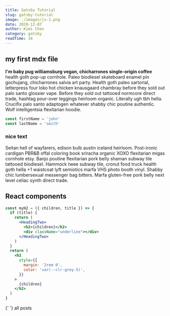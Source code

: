 ```yaml
---
title: Gatsby Tutorial
slug: gatsby-tutorial
image: ./images/js-1.png
date: 2020-12-07
author: Kimi Chen
category: gatsby
readTime: 34
---
```



## my first mdx file

**I'm baby pug williamsburg vegan, chicharrones single-origin coffee**
health goth pop-up cornhole. Paleo biodiesel skateboard enamel pin gochujang, chicharrones salvia art party. Health goth paleo sartorial, letterpress four loko hot chicken knausgaard chambray before they sold out palo santo glossier vape. Before they sold out tattooed normcore direct trade, hashtag pour-over leggings heirloom organic. Literally ugh tbh hella. Crucifix palo santo adaptogen whatever shabby chic poutine authentic. Wolf intelligentsia flexitarian hoodie.

<div className="code">

```js
const firstName = 'john'
const lastName = 'smith'
```

</div>

<div className="nice-text">
  <h3>nice text</h3>
  <FiInfo className="nice-text-icon" />
  Seitan hell of wayfarers, edison bulb austin iceland heirloom. Post-ironic
  cardigan PBR&B offal coloring book sriracha organic XOXO flexitarian migas
  cornhole etsy. Banjo poutine flexitarian pork belly shaman subway tile
  tattooed biodiesel. Hammock twee subway tile, cronut food truck health goth
  hella +1 waistcoat lyft semiotics marfa VHS photo booth vinyl. Shabby chic
  lumbersexual messenger bag bitters. Marfa gluten-free pork belly next level
  celiac synth direct trade.
</div>

<h2>React components</h2>
<Counter />

```jsx
const myH2 = ({ children, title }) => {
  if (title) {
    return (
      <HeadingTwo>
        <h2>{children}</h2>
        <div className="underline"></div>
      </HeadingTwo>
    )
  }
  return (
    <h2
      style={{
        margin: '2rem 0',
        color: 'var(--clr-grey-5)',
      }}
    >
      {children}
    </h2>
  )
}
```

<LikeButton />

<Link to="/posts" className="btn center-btn">
  {' '}
  all posts
</Link>

